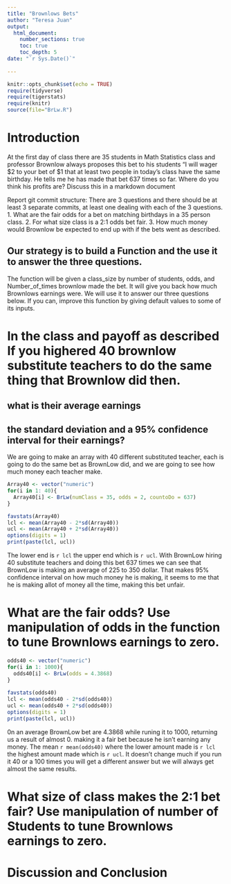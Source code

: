 ```yaml
---
title: "Brownlows Bets"
author: "Teresa Juan"
output: 
  html_document:
    number_sections: true
    toc: true
    toc_depth: 5
date: "`r Sys.Date()`"    
    
---
```

```r
knitr::opts_chunk$set(echo = TRUE)
require(tidyverse)
require(tigerstats)
require(knitr)
source(file="BrLw.R")
```


<!-- We recommend you use git branches -- create a separate branch for each major section i.e. Introduction, Methods, Results, Inferential Results, and Discussion and Conclusions - leave the YAML block untouched until the final merge where you put in your own name !-->

# Introduction

<!--In this section you explain what you are trying to show.  Where did the data come from?  What is the research or other question you are trying to answer?!-->

 At the first day of class there are 35 students in Math Statistics class and professor Brownlow always proposes this bet to his students "I will wager $2 to your bet of $1 that at least two people in today's class have  the same birthday.  He tells me he has made that bet 637 times so far. Where do you think his profits are? Discuss this in a markdown document
 
Report git commit structure:
There are 3 questions and there should be at least 3 separate commits, at least one dealing with each of the 3 questions.
1. What are the fair odds for a bet on matching birthdays in a 35 person class.
2. For what size class is a 2:1 odds bet fair.
3. How much money would Brownlow be expected to end up with if the bets went as described.

## Our strategy is to build a Function and the use it to answer the three questions. 

The function will be given a class_size by number of students, odds, and Number_of_times brownlow made the bet.  It will give you back how much Brownlows earnings were. We will use it to answer our three questions below. If you can, improve this function by giving default values to some of its inputs. 

# In the class and payoff as described  If you highered 40 brownlow substitute teachers to do the same thing that Brownlow did then.
## what is their average earnings
## the standard deviation and a 95% confidence interval for their earnings?
  
<!--Explain and display your method of coming up with a 95% confidence interval of  professor Brownlows winnings (or losings)-->

We are going to make an array with 40 different substituted  teacher, each is going to do the same bet as BrownLow did, and we are going to see how much money each teacher make.

```r
Array40 <- vector("numeric")
for(i in 1: 40){
  Array40[i] <- BrLw(numClass = 35, odds = 2, countoDo = 637)
}

favstats(Array40)
lcl <- mean(Array40 - 2*sd(Array40))
ucl <- mean(Array40 + 2*sd(Array40))
options(digits = 1)
print(paste(lcl, ucl))
```

The lower end is `r lcl` the upper end which is `r ucl`.
With BrownLow hiring 40 substitute teachers and doing this bet 637 times we can see that BrownLow is making an average of 225 to 350 dollar. That makes 95% confidence interval on how much money he is making, it seems to me that he is making allot of money all the time, making this bet unfair.

# What are the fair odds? Use manipulation of odds in the function to tune Brownlows earnings to zero. 


<!--Decide on your methods:  In this section explain the approach you will take to attack the issue --- how will you decide on a likely estimate of professor Brownlow's earnings or losses after 637 bets. Also explain how you construct a 95% confidence interval about your estimate of his winnings !-->

```r
odds40 <- vector("numeric")
for(i in 1: 1000){
  odds40[i] <- BrLw(odds = 4.3868)
}
                  
favstats(odds40)
lcl <- mean(odds40 - 2*sd(odds40))
ucl <- mean(odds40 + 2*sd(odds40))
options(digits = 1)
print(paste(lcl, ucl))
```

0n an average BrownLow bet are 4.3868 while runing it to 1000, returning us a result of almost 0. making it a fair bet because he isn't earning any money. The mean `r mean(odds40)` where the lower amount made is `r lcl` the highest amount made which is `r ucl`. It doesn't change much if you run it 40 or a 100 times you will get a different answer but we will always get almost the same results.

# What size of class makes the 2:1 bet fair?  Use manipulation of number of Students to tune Brownlows earnings to zero.

<!--Explain and display the results of your method of coming up with the estimate of professor Brownlows betting profits!-->








# Discussion and Conclusion

<!--Discussion and conclusion here.  If professor Brownlow is consistantly making or losing money how could he change his payout so that his profits center on zero?  Also discuss what size his class should be in order to have his current scheme balance at zero profit.!-->

